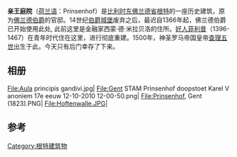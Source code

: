{{无来源|time=2022-4-26}}
'''亲王庭院'''（[[荷兰语|荷兰语]]：Prinsenhof）是[[比利时|比利时]][[东佛兰德省|东佛兰德省]][[根特|根特]]的一座历史建筑，原为[[佛兰德伯爵|佛兰德伯爵]]的官邸。14世纪[[伯爵城堡|伯爵城堡]]废弃之后，最迟自1366年起，佛兰德伯爵已开始使用此处, 此前这里是金融家西蒙·德·米拉贝洛的住所。[[菲利普三世_(勃艮第)|好人菲利普]]（1396-1467）在青年时代住在这里，进行彻底重建。1500年，神圣罗马帝国皇帝[[查理五世_(神圣罗马帝国)|查理五世]]出生于此。今天只有后门幸存了下来。

==相册==
<gallery caption="" widths="220px" heights="160px">
File:Aula principis gandivi.jpg|
File:Gent STAM Prinsenhof doopstoet Karel V anoniem 17e eeuw 12-10-2010 12-00-50.png|
File:Prinsenhof, Gent (1823).PNG|
File:Hoftenwalle.JPG|
</gallery>

==参考==
{{coord|51.0592|N|3.71574|E|region:BE_type:landmark|display=title}}
[[Category:根特建筑物|Category:根特建筑物]]
